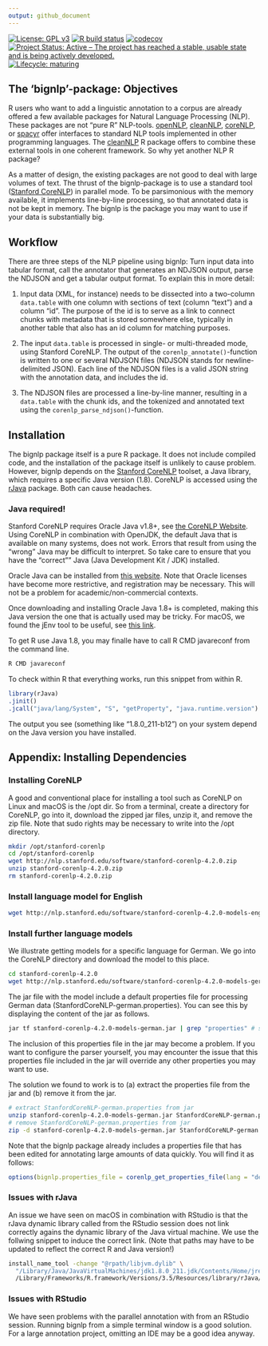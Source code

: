 ```yaml
---
output: github_document
---
```


<!-- README.md is generated from README.Rmd. Please edit that file -->

<!-- badges: start -->
[![License: GPL v3](https://img.shields.io/badge/License-GPLv3-blue.svg)](https://www.gnu.org/licenses/gpl-3.0)
[![R build status](https://github.com/PolMine/bignlp/workflows/R-CMD-check/badge.svg)](https://github.com/PolMine/bignlp/actions)
[![codecov](https://codecov.io/gh/PolMine/bignlp/branch/master/graph/badge.svg)](https://codecov.io/gh/PolMine/bignlp/branch/master)
[![Project Status: Active – The project has reached a stable, usable state and is being actively developed.](https://www.repostatus.org/badges/latest/active.svg)](https://www.repostatus.org/#active)
[![Lifecycle: maturing](https://img.shields.io/badge/lifecycle-maturing-blue.svg)](https://www.tidyverse.org/lifecycle/#maturing)
<!-- badges: end -->
  


## The 'bignlp'-package: Objectives

R users who want to add a linguistic annotation to a corpus are already offered a few available packages for Natural Language Processing (NLP). These packages are not "pure R" NLP-tools. [openNLP](https://CRAN.R-project.org/package=openNLP), [cleanNLP](https://CRAN.R-project.org/package=cleanNLP), [coreNLP](https://CRAN.R-project.org/package=coreNLP), or [spacyr](https://CRAN.R-project.org/package=spacyr) offer interfaces to standard NLP tools implemented in other programming languages. The [cleanNLP](https://CRAN.R-project.org/package=cleanNLP) R package offers to combine these external tools in one coherent framework. So why yet another NLP R package?

As a matter of design, the existing packages are not good to deal with large volumes of text. The thrust of the bignlp-package is to use a standard tool ([Stanford CoreNLP](https://stanfordnlp.github.io/CoreNLP/)) in parallel mode. To be parsimonious with the memory available, it implements  line-by-line processing, so that annotated data is not be kept in memory. The bignlp is the package you may want to use if your data is substantially big.


## Workflow

There are three steps of the NLP pipeline using bignlp: Turn input data into tabular format, call the annotator that generates an NDJSON output, parse the NDJSON and get a tabular output format. To explain this in more detail:

  1. Input data (XML, for instance) needs to be dissected into a two-column `data.table` with one column with sections of text (column "text") and a column "id". The purpose of the id is to serve as a link to connect chunks with metadata that is stored somewhere else, typically in another table that also has an id column for matching purposes.
  
  2. The input `data.table` is processed in single- or multi-threaded mode, using Stanford CoreNLP. The output of the `corenlp_annotate()`-function is written to one or several NDJSON files (NDJSON stands for newline-delimited JSON). Each line of the NDJSON files is a valid JSON string with the annotation data, and includes the id.
  
  3. The NDJSON files are processed a line-by-line manner, resulting in a `data.table` with the chunk ids, and the tokenized and annotated text using the `corenlp_parse_ndjson()`-function.
  

## Installation

The bignlp package itself is a pure R package. It does not include compiled code, and the installation of the package itself is unlikely to cause problem. However, bignlp depends on the [Stanford CoreNLP](https://stanfordnlp.github.io/CoreNLP/) toolset, a Java library, which requires a specific Java version (1.8). CoreNLP is accessed using the [rJava](https://CRAN.R-project.org/package=rJava) package. Both can cause headaches.


### Java required!

Stanford CoreNLP requires Oracle Java v1.8+, see [the CoreNLP Website](https://stanfordnlp.github.io/CoreNLP/). Using CoreNLP in combination with OpenJDK, the default Java that is available on many systems, does not work. Errors that result from using the "wrong" Java may be difficult to interpret. So take care to ensure that you have the "correct"" Java (Java Development Kit / JDK) installed.

Oracle Java can be installed from [this website](https://www.oracle.com/technetwork/java/javase/downloads/jdk8-downloads-2133151.html). Note that Oracle licenses have become more restrictive, and registration may be necessary. This will not be a problem for academic/non-commercial contexts.

Once downloading and installing Oracle Java 1.8+ is completed, making this Java version the one that is actually used may be tricky. For macOS, we found the jEnv tool to be useful, see [this link](https://medium.com/@danielnenkov/multiple-jdk-versions-on-mac-os-x-with-jenv-5ea5522ddc9b).

To get R use Java 1.8, you may finalle have to call R CMD javareconf from the command line.

```sh
R CMD javareconf
```

To check within R that everything works, run this snippet from within R.

```r
library(rJava)
.jinit()
.jcall("java/lang/System", "S", "getProperty", "java.runtime.version")
```

The output you see (something like "1.8.0_211-b12") on your system depend on the Java version you have installed.


## Appendix: Installing Dependencies

### Installing CoreNLP

A good and conventional place for installing a tool such as CoreNLP on Linux and macOS is the /opt dir. So from a terminal, create a directory for CoreNLP, go into it, download the zipped jar files, unzip it, and remove the zip file. Note that sudo rights may be necessary to write into the /opt directory.

```sh
mkdir /opt/stanford-corenlp
cd /opt/stanford-corenlp
wget http://nlp.stanford.edu/software/stanford-corenlp-4.2.0.zip
unzip stanford-corenlp-4.2.0.zip
rm stanford-corenlp-4.2.0.zip
```

### Install language model for English

```sh
wget http://nlp.stanford.edu/software/stanford-corenlp-4.2.0-models-english.jar
```


### Install further language models

We illustrate getting models for a specific language for German. We go into the CoreNLP directory and download the model to this place.

```sh
cd stanford-corenlp-4.2.0
wget http://nlp.stanford.edu/software/stanford-corenlp-4.2.0-models-german.jar
```

The jar file with the model include a default properties file for processing German data (StanfordCoreNLP-german.properties). You can see this by displaying the content of the jar as follows.

```sh
jar tf stanford-corenlp-4.2.0-models-german.jar | grep "properties" # see content of jar
```

The inclusion of this properties file in the jar may become a problem. If you want to configure the parser yourself, you may encounter the issue that this properties file included in the jar will override any other properties you may want to use. 

The solution we found to work is to (a) extract the properties file from the jar and (b) remove it from the jar.

```sh
# extract StanfordCoreNLP-german.properties from jar
unzip stanford-corenlp-4.2.0-models-german.jar StanfordCoreNLP-german.properties
# remove StanfordCoreNLP-german.properties from jar
zip -d stanford-corenlp-4.2.0-models-german.jar StanfordCoreNLP-german.properties
```

Note that the bignlp package already includes a properties file that has been edited for annotating large amounts of data quickly. You will find it as follows:

```r
options(bignlp.properties_file = corenlp_get_properties_file(lang = "de", fast = TRUE))
```




### Issues with rJava

An issue we have seen on macOS in combination with RStudio is that the rJava dynamic library called from the RStudio session does not link correctly agains the dynamic library of the Java virtual machine. We use the follwing snippet to induce the correct link. (Note that paths may have to be updated to reflect the correct R and Java version!)

```sh
install_name_tool -change "@rpath/libjvm.dylib" \
  "/Library/Java/JavaVirtualMachines/jdk1.8.0_211.jdk/Contents/Home/jre/lib/server/libjvm.dylib" \
  /Library/Frameworks/R.framework/Versions/3.5/Resources/library/rJava/libs/rJava.so
```


### Issues with RStudio

We have seen problems with the parallel annotation with from an RStudio session. Running bignlp from a simple terminal window is a good solution. For a large annotation project, omitting an IDE may be a good idea anyway.
